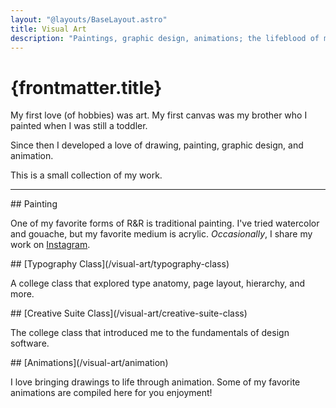 ```yaml
---
layout: "@layouts/BaseLayout.astro"
title: Visual Art
description: "Paintings, graphic design, animations; the lifeblood of my creative endevours."
---
```



# {frontmatter.title}

My first love (of hobbies) was art. My first canvas was my brother who I painted when I was still a toddler.

Since then I developed a love of drawing, painting, graphic design, and animation.

This is a small collection of my work.

---


<ProjectHeader>
	## Painting
</ProjectHeader>

One of my favorite forms of R&R is traditional painting. I've tried watercolor and gouache, but my favorite medium is acrylic. _Occasionally_, I share my work on [Instagram](https://www.instagram.com/theryguydraws/).

<FlexBasedImage src={kulshanMountainImage} alt="Kulshan Mountain painting" />

<div style="display:flex;gap:var(--spacing);margin-top:var(--spacing)">
	<FlexBasedImage src={orangesImage} alt="Oranges painting" />
	<FlexBasedImage src={frenchPressImage} alt="French Press painting" />
</div>


<ProjectHeader>
	## [Typography Class](/visual-art/typography-class)
</ProjectHeader>

A college class that explored type anatomy, page layout, hierarchy, and more.

<div style="display:flex;gap:var(--spacing);margin-top:var(--spacing)">
	<div style="display:grid;gap:var(--spacing);grid-template-columns:repeat(2,1fr);flex-basis:100%">
		<FlexBasedImage src={anatomy2Image} alt="Design based on type anatomy" />
		<FlexBasedImage src={anatomy1Image} alt="Design based on type anatomy" />
		<FlexBasedImage src={anatomy4Image} alt="Design based on type anatomy" />
		<FlexBasedImage src={anatomy8Image} alt="Design based on type anatomy" />
	</div>
	<FlexBasedImage src={twentySeventhLetterImage} alt="Twenty Seventh Letter graphic" />
</div>


<ProjectHeader>
	## [Creative Suite Class](/visual-art/creative-suite-class)
</ProjectHeader>

The college class that introduced me to the fundamentals of design software.

<div style="display:flex;gap:var(--spacing);margin-top:var(--spacing)">
	<FlexBasedImage src={coastersImage} alt="Coaster design" />
	<FlexBasedImage src={nauticalIconsImage} alt="Nautical icons" />
	<div style="display:grid;gap:var(--border-radius);grid-template-columns:repeat(3,1fr);flex-basis:100%">
		<FlexBasedImage src={playlist1Image} alt="Pink and purple Spotify playlist cover" />
		<FlexBasedImage src={playlist2Image} alt="Pink and purple Spotify playlist cover" />
		<FlexBasedImage src={playlist3Image} alt="Pink and purple Spotify playlist cover" />
		<FlexBasedImage src={playlist4Image} alt="Pink and purple Spotify playlist cover" />
		<FlexBasedImage src={playlist5Image} alt="Pink and purple Spotify playlist cover" />
		<FlexBasedImage src={playlist6Image} alt="Pink and purple Spotify playlist cover" />
		<FlexBasedImage src={playlist7Image} alt="Pink and purple Spotify playlist cover" />
		<FlexBasedImage src={playlist8Image} alt="Pink and purple Spotify playlist cover" />
		<FlexBasedImage src={playlist9Image} alt="Pink and purple Spotify playlist cover" />
	</div>
</div>


<ProjectHeader>
	## [Animations](/visual-art/animation)
</ProjectHeader>

I love bringing drawings to life through animation. Some of my favorite animations are compiled here for you enjoyment!

<div style="display:flex;gap:var(--spacing);margin-top:var(--spacing)">
	<FlexBasedImage src={walkImage} alt="Hand-drawn walk cycle" />
	<FlexBasedImage src={firePaperImage} alt="Fire animation made from cut construction paper" />
	<FlexBasedImage src={montyPythonImage} alt="2D digital animation of angry green character with wavy eyebrows quoting Monty Python" />
</div>
